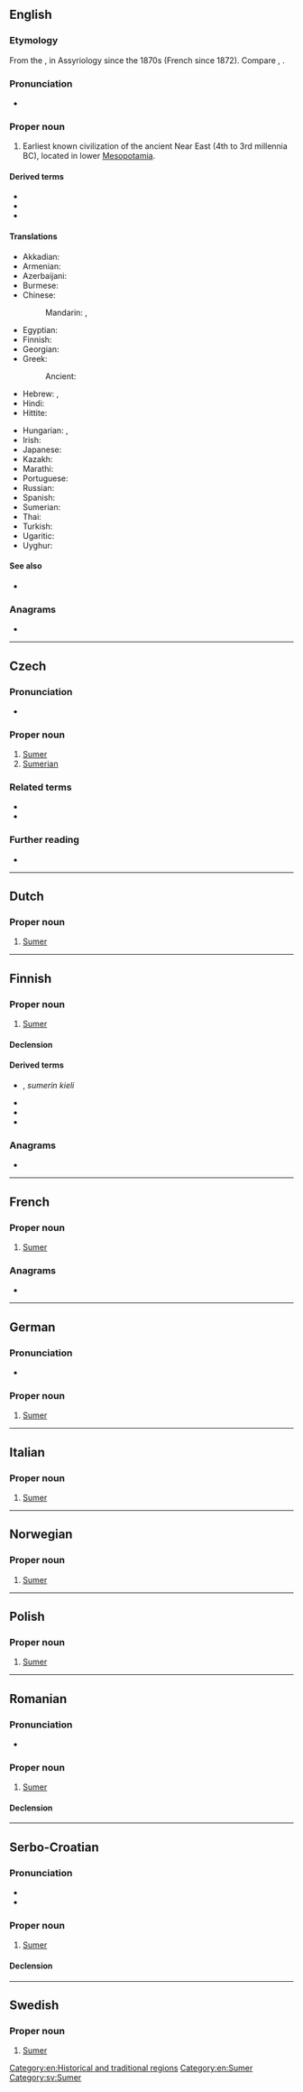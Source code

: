 {{also|Sümer|sumer|sumér}}
==English==
{{wikipedia}}

===Etymology===
From the {{etyl|akk|en}} {{m|sux|𒋗𒈨𒊒|tr=Šumeru}}, in Assyriology since the 1870s (French {{m|fr|sumérien}} since 1872). Compare {{m|en|Shumer}}, {{m|en|Sumir}}.

===Pronunciation===
* {{IPA|en|/ˈsuːməɹ/}}
{{rfap|en}}

===Proper noun===
{{en-proper noun}}

# Earliest known civilization of the ancient Near East (4th to 3rd millennia BC), located in lower [[Mesopotamia]].

====Derived terms====
* {{l|en|Sumeria}}
* {{l|en|Sumerian}}
* {{l|en|Sumerology}}

====Translations====
{{trans-top|civilization}}
* Akkadian: {{t|akk|𒋗𒈨𒊒|tr=šumeru}}
* Armenian: {{t|hy|Շումեր}}
* Azerbaijani: {{t|az|Şumer}}
* Burmese: {{t|my|ဆူမားရီးယန်းခေတ်}}
* Chinese:
*: Mandarin: {{t+|cmn|蘇美爾}}, {{t+|cmn|苏美尔|tr=Sūměi'ěr}}
* Egyptian: {{t-egy|sngr}}
* Finnish: {{t|fi|Sumer}}
* Georgian: {{t|ka|შუმერი}}
* Greek: {{t|el|Σουμέρ}}
*: Ancient: {{t|grc|Σεννααρ}} {{qualifier|Koine}}
* Hebrew: {{t+|he|שׁוּמֵר|tr=shumér}}, {{t|he|שִׁנְעָר|tr=šinʿar|ts=šinḡar}} {{qualifier|Biblical}}
* Hindi: {{t+|hi|सुमेर|m}}
* Hittite: {{t|hit|𒋗𒈨𒊒|tr=šanḫar}}
{{trans-mid}}
* Hungarian: {{t+|hu|sumér}}, {{t|hu|sumer}}
* Irish: {{t|ga|an tSuiméir|f}}
* Japanese: {{t|ja|シュメール|tr=Shumēru}}
* Kazakh: {{t|kk|Шумер}}
* Marathi: {{t|mr|सुमेर|f}}
* Portuguese: {{t|pt|Suméria}}
* Russian: {{t+|ru|Шумер|m}}
* Spanish: {{t|es|Sumeria}}
* Sumerian: {{t|sux|𒆠𒂗𒂠|tr=ki-en-ĝir}}
* Thai: {{t|th|ซูเมอร์}}
* Turkish: {{t+|tr|Sümer}}
* Ugaritic: {{t|uga|𐎘𐎐𐎙𐎗𐎐|ts=sanḡarana}}
* Uyghur: {{t|ug|سۇمېر}}
{{trans-bottom}}

====See also====
* {{l|en|Shinar}}

===Anagrams===
* {{anagrams|en|a=emrsu|Esrum|Mureș|Muser|Remus|merus|mures|murse|muser|resum|semur|serum}}

[[Category:en:Historical and traditional regions]]
[[Category:en:Sumer]]

----

==Czech==

===Pronunciation===
* {{cs-IPA}}

===Proper noun===
{{head|cs|proper noun|g=m}}

# [[#English|Sumer]]
# [[Sumerian]] {{gloss|person of Sumer}}

===Related terms===
* {{l|cs|sumerský}}
* {{l|cs|sumerština}}

===Further reading===
* {{R:SSJC}}

----

==Dutch==

===Proper noun===
{{nl-proper noun}}

# [[#English|Sumer]]

----

==Finnish==

===Proper noun===
{{fi-proper noun}}

# [[#English|Sumer]]

====Declension====
{{fi-decl-paperi|n=sg|Sumer|a|i=0}}

====Derived terms====
* {{l|fi|sumeri}}, ''sumerin kieli''
* {{l|fi|sumerilainen}}
* {{l|fi|sumerilaisuus}}
* {{l|fi|sumerinkielinen}}

===Anagrams===
* {{anagrams|fi|a=emrsu|Mersu}}

----

==French==

===Proper noun===
{{fr-proper noun}}

# [[#English|Sumer]]

===Anagrams===
* {{anagrams|fr|a=emrsu|meurs|mures|mûres|muser|sérum}}

----

==German==

===Pronunciation===
* {{audio|de|De-Sumer.ogg|Audio}}

===Proper noun===
{{head|de|proper noun}}

# [[#English|Sumer]]

----

==Italian==

===Proper noun===
{{it-proper noun}}

# [[#English|Sumer]]

----

==Norwegian==

===Proper noun===
{{head|no|proper noun}}

# [[#English|Sumer]]

----

==Polish==

===Proper noun===
{{head|pl|proper noun}}

# [[#English|Sumer]]

----

==Romanian==
{{wikipedia|lang=ro}}

===Pronunciation===
* {{IPA|ro|[sumeɾ]}}

===Proper noun===
{{ro-proper noun|n}}

# [[#English|Sumer]]

====Declension====
{{ro-noun-n|n=sg}}

----

==Serbo-Croatian==

===Pronunciation===
* {{IPA|sh|/sǔmeːr/}}
* {{hyphenation|sh|Su|mer}}

===Proper noun===
{{sh-proper noun|g=m|head=Sùmēr}}

# [[#English|Sumer]]

====Declension====
{{sh-decl-noun-unc
|Sumer
|Sumera
|Sumeru
|Sumer
|Sumeru
|Sumeru
|Sumerom
}}

----

==Swedish==

===Proper noun===
{{head|sv|proper noun}}

# [[#English|Sumer]]

[[Category:sv:Sumer]]